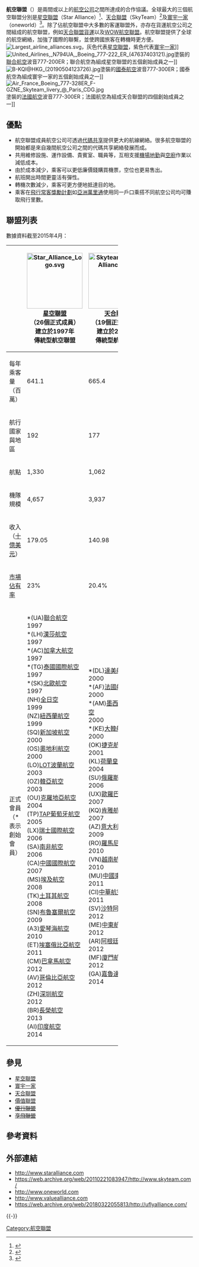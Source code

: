 '''航空聯盟'''（{{lang-en|airline alliance}}）是兩間或以上的[[航空公司|航空公司]]之間所達成的合作協議。全球最大的三個航空聯盟分別是[[星空聯盟|星空聯盟]]（Star Alliance）<ref>{{Cite web|url=http://www.staralliance.com|title=Star Alliance|accessdate=2018-11-07|archive-date=2008-11-20|archive-url=https://web.archive.org/web/20081120071905/http://www.staralliance.com/es/press/press_releases/2008/continental_final.html|dead-url=no}}</ref>、[[天合聯盟|天合聯盟]]（SkyTeam）<ref>{{Cite web|url=http://www.skyteam.com|title=Sky Team|access-date=2019-06-10|archive-url=https://web.archive.org/web/20110221083947/http://www.skyteam.com/|archive-date=2011-02-21|dead-url=yes}}</ref>及[[寰宇一家|寰宇一家]]（oneworld）<ref>{{Cite web|url=http://zh.oneworld.com|title=oneworld|access-date=2022-03-03|archive-date=2020-08-03|archive-url=https://web.archive.org/web/20200803053539/https://zh.oneworld.com/|dead-url=no}}</ref>。除了佔航空聯盟中大多數的客運聯盟外，亦存在貨運航空公司之間組成的航空聯盟，例如[[天合聯盟貨運|天合聯盟貨運]]以及[[WOW航空聯盟|WOW航空聯盟]]。航空聯盟提供了全球的航空網絡，加強了國際的聯繫，並使跨國旅客在轉機時更方便。
[[File:Largest_airline_alliances.svg|thumb]]，灰色代表[[星空聯盟|星空聯盟]]，紫色代表[[寰宇一家|寰宇一家]]]]
[[File:United_Airlines,_N794UA,_Boeing_777-222_ER_(47637403121).jpg|thumb]]塗裝的[[聯合航空|聯合航空]]波音777-200ER；聯合航空為組成星空聯盟的五個創始成員之一]]
[[File:B-KQI@HKG_(20190504123726).jpg|thumb]]塗裝的[[國泰航空|國泰航空]]波音777-300ER；國泰航空為組成寰宇一家的五個創始成員之一]]
[[File:Air_France_Boeing_777-328ER_F-GZNE_Skyteam_livery_@_Paris_CDG.jpg|thumb]]塗裝的[[法國航空|法國航空]]波音777-300ER；法國航空為組成天合聯盟的四個創始成員之一]]

== 優點 ==
*航空聯盟成員航空公司可透過[[代碼共享|代碼共享]]提供更大的航線網絡。很多航空聯盟的開始都是來自幾間航空公司之間的代碼共享網絡發展而成。
*共用維修設施、運作設備、貴賓室、職員等，互相支援[[機場地勤|機場地勤]]與[[空廚|空廚]]作業以減低成本。
*由於成本減少，乘客可以更低廉價錢購買機票，空位也更易售出。
*航班開出時間更靈活有彈性。
*轉機次數減少，乘客可更方便地抵達目的地。
*乘客在[[飛行常客獎勵計劃|飛行常客獎勵計劃]]如[[亞洲萬里通|亞洲萬里通]]使用同一戶口乘搭不同航空公司均可賺取飛行里數。

== 聯盟列表 ==
數據資料截至2015年4月：
{| class="wikitable" style="font-size:85%"
! width="10%" |
! width="10%" scope="col" | [[File:Star_Alliance_Logo.svg|150px]]<br>[[星空聯盟|星空聯盟]]<br>（26個正式成員）<br>建立於1997年<br>傳統型航空聯盟
! width="10%" scope="col" | [[File:Skyteam_Logo_Alliance.png|150px]]<br>[[天合聯盟|天合聯盟]]<br>（19個正式成員）<br>建立於2000年<br>傳統型航空聯盟
! width="10%" scope="col" | [[File:Oneworld_logo.svg|150px]]<br>[[寰宇一家|寰宇一家]]<br>（14個正式成員）<br>建立於1999年<br>傳統型航空聯盟
! width="10%" scope="col" | [[香草聯盟|香草聯盟]]<br>（5個正式成員）<br>建立於2015年<br>傳統型航空聯盟
! width="10%" scope="col" | [[File:Value_Alliance_Logo.png|150px]]<br>[[價值聯盟|價值聯盟]]<br>（7個正式成員）<br>建立於2016年<br>低成本航空聯盟

|-
! scope="row" | 每年乘客量（百萬）
| 641.1 || 665.4 || 577.4 || 2.3 || 47 

|-
! scope="row" | 航行國家與地區
| 192 || 177 || 161 || || 25 

|-
! scope="row" | 航點
| 1,330 || 1,062 || 1,016 || 89 || 160 

|-
! scope="row" | 機隊規模
| 4,657 || 3,937 || 3,560 || 46 || 175 

|-
! scope="row" | 收入（[[十億|十億]][[美元|美元]]）
| 179.05 || 140.98 || 130.92 || || 

|-
! scope="row" | [[市場佔有率|市場佔有率]]
| 23% || 20.4% || 17.8% || || 

|- style="vertical-align: top;"
! scope="row" | 正式會員（*表示創始會員）
|*(UA)[[聯合航空|聯合航空]]<br>1997<br>*(LH)[[漢莎航空|漢莎航空]]<br>1997<br>*(AC)[[加拿大航空|加拿大航空]]<br>1997<br>*(TG)[[泰國國際航空|泰國國際航空]]<br>1997<br>*(SK)[[北歐航空|北歐航空]]<br>1997<br>(NH)[[全日空|全日空]]<br>1999<br>(NZ)[[紐西蘭航空|紐西蘭航空]]<br>1999<br>(SQ)[[新加坡航空|新加坡航空]]<br>2000<br>(OS)[[奧地利航空|奧地利航空]]<br>2000<br>(LO)[[LOT波蘭航空|LOT波蘭航空]]<br>2003<br>(OZ)[[韓亞航空|韓亞航空]]<br>2003<br>(OU)[[克羅地亞航空|克羅地亞航空]]<br>2004<br>(TP)[[TAP葡萄牙航空|TAP葡萄牙航空]]<br>2005<br>(LX)[[瑞士國際航空|瑞士國際航空]]<br>2006<br>(SA)[[南非航空|南非航空]]<br>2006<br>(CA)[[中國國際航空|中國國際航空]]<br>2007<br>(MS)[[埃及航空|埃及航空]]<br>2008<br>(TK)[[土耳其航空|土耳其航空]]<br>2008<br>(SN)[[布魯塞爾航空|布魯塞爾航空]]<br>2009<br>(A3)[[愛琴海航空|愛琴海航空]]<br>2010<br>(ET)[[埃塞俄比亞航空|埃塞俄比亞航空]]<br>2011<br>(CM)[[巴拿馬航空|巴拿馬航空]]<br>2012<br>(AV)[[哥倫比亞航空|哥倫比亞航空]]<br>2012<br>(ZH)[[深圳航空|深圳航空]]<br>2012<br>(BR)[[長榮航空|長榮航空]]<br>2013<br>(AI)[[印度航空|印度航空]]<br>2014

|*(DL)[[達美航空|達美航空]]<br>2000<br>*(AF)[[法國航空|法國航空]]<br>2000<br>*(AM)[[墨西哥國際航空|墨西哥國際航空]]<br>2000<br>*(KE)[[大韓航空|大韓航空]]<br>2000<br>(OK)[[捷克航空|捷克航空]]<br>2001<br>(KL)[[荷蘭皇家航空|荷蘭皇家航空]]<br>2004<br>(SU)[[俄羅斯航空|俄羅斯航空]]<br>2006<br>(UX)[[歐羅巴航空|歐羅巴航空]]<br>2007<br>(KQ)[[肯雅航空|肯雅航空]]<br>2007<br>(AZ)[[意大利航空|意大利航空]]<br>2009<br>(RO)[[羅馬尼亞航空|羅馬尼亞航空]]<br>2010<br>(VN)[[越南航空|越南航空]]<br>2010<br>(MU)[[中國東方航空|中國東方航空]]<br>2011<br>(CI)[[中華航空|中華航空]]<br>2011<br>(SV)[[沙特阿拉伯航空|沙特阿拉伯航空]]<br>2012<br>(ME)[[中東航空|中東航空]]<br>2012<br>(AR)[[阿根廷航空|阿根廷航空]]<br>2012<br>(MF)[[廈門航空|廈門航空]]<br>2012<br>(GA)[[嘉魯達印尼航空|嘉魯達印尼航空]]<br>2014

|*(CX)[[國泰航空|國泰航空]]<br>1999<br>*(AA)[[美國航空|美國航空]]<br>1999<br>*(BA)[[英國航空|英國航空]]<br>1999<br>*(QF)[[澳洲航空|澳洲航空]]<br>1999<br>(AY)[[芬蘭航空|芬蘭航空]]<br>1999<br>(IB)[[西班牙國家航空|西班牙國家航空]]<br>1999<br>(LA)[[南美航空集團|南美航空集團]](已退出)<br>2000<br>(JL)[[日本航空|日本航空]]<br>2007<br>(RJ)[[皇家約旦航空|皇家約旦航空]]<br>2007<br>(S7)[[西伯利亞航空|西伯利亞航空]]<br>2010<br>(MH)[[馬來西亞航空|馬來西亞航空]]<br>2013<br>(QR)[[卡塔尔航空|卡塔尔航空]]<br>2013<br>(UL)[[斯里蘭卡航空|斯里蘭卡航空]]<br>2020<br>(AT)[[皇家摩洛哥航空|皇家摩洛哥航空]]<br>2021<br>(AS)[[阿拉斯加航空|阿拉斯加航空]]
|*(UU)[[南方航空_(留尼旺)|南方航空]]<br>2015<br>*(MD)[[馬達加斯加航空|馬達加斯加航空]]<br>2015<br>*(MK)[[模里西斯航空|模里西斯航空]]<br>2015<br>*(HM)[[塞席爾航空|塞席爾航空]]<br>2015<br>*(I7)[[Int'Air_Îles|Int'Air Îles]]<br>2015
|*(5J)[[宿務太平洋航空|宿務太平洋航空]]<br>2016<br>*(7C)[[濟州航空|濟州航空]]<br>2016<br>*(DD)[[皇雀航空|皇雀航空]]<br>2016<br>*(XW)[[酷鳥航空|酷鳥航空]]<br>2016<br>*(TZ)[[酷航|酷航]]<br>2016<br>*(TT)[[澳洲虎航|澳洲虎航]]<br>2016<br>*(JW)[[香草航空|香草航空]]<br>2016
|}

== 參見 ==
*[[星空聯盟|星空聯盟]]
*[[寰宇一家|寰宇一家]]
*[[天合聯盟|天合聯盟]]
*[[價值聯盟|價值聯盟]]
*<s>[[優行聯盟|優行聯盟]]</s>
*<s>[[享飛聯盟|享飛聯盟]]</s>

== 參考資料 ==
{{wikivoyage|航空联盟}}
{{reflist}}

== 外部連結 ==
* http://www.staralliance.com {{Wayback|url=http://www.staralliance.com/ |date=20081120071905 }}
* https://web.archive.org/web/20110221083947/http://www.skyteam.com/
* http://www.oneworld.com {{Wayback|url=http://www.oneworld.com/ |date=20090612231702 }}
* http://www.valuealliance.com {{Wayback|url=http://www.valuealliance.com/ |date=20030925202700 }}
* https://web.archive.org/web/20180322055813/http://uflyalliance.com/

{{-}}
{{航空聯盟}}
{{商業空中旅行}}
[[Category:航空聯盟|Category:航空聯盟]]